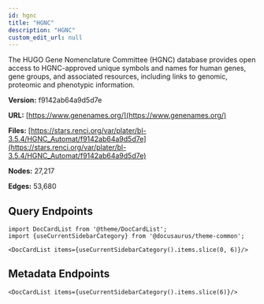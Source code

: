 ```yaml
---
id: hgnc
title: "HGNC"
description: "HGNC"
custom_edit_url: null
---
```





The HUGO Gene Nomenclature Committee (HGNC) database provides open access to HGNC-approved unique symbols and names for human genes, gene groups, and associated resources, including links to genomic, proteomic and phenotypic information.

**Version:** f9142ab64a9d5d7e

**URL:** [https://www.genenames.org/](https://www.genenames.org/)

**Files:** [https://stars.renci.org/var/plater/bl-3.5.4/HGNC_Automat/f9142ab64a9d5d7e](https://stars.renci.org/var/plater/bl-3.5.4/HGNC_Automat/f9142ab64a9d5d7e)

**Nodes:** 27,217

**Edges:** 53,680





## Query Endpoints
```mdx-code-block
import DocCardList from '@theme/DocCardList';
import {useCurrentSidebarCategory} from '@docusaurus/theme-common';

<DocCardList items={useCurrentSidebarCategory().items.slice(0, 6)}/>
```

## Metadata Endpoints    
```mdx-code-block
<DocCardList items={useCurrentSidebarCategory().items.slice(6)}/>
```
      